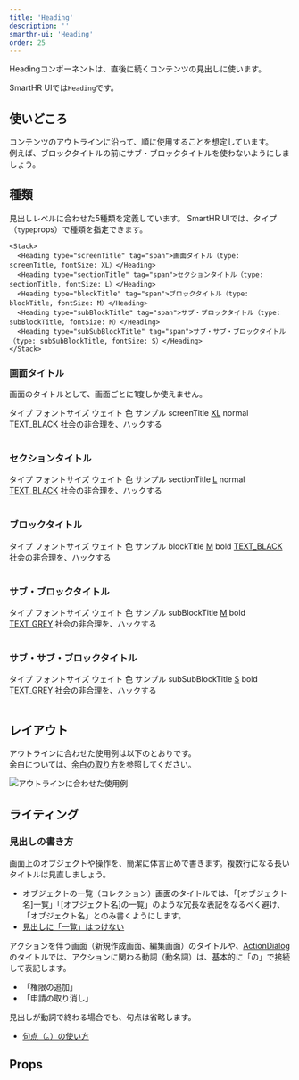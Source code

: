 ```yaml
---
title: 'Heading'
description: ''
smarthr-ui: 'Heading'
order: 25
---
```



<ComponentStory name="Heading" />

Headingコンポーネントは、直後に続くコンテンツの見出しに使います。

SmartHR UIでは`Heading`です。


## 使いどころ
コンテンツのアウトラインに沿って、順に使用することを想定しています。  
例えば、ブロックタイトルの前にサブ・ブロックタイトルを使わないようにしましょう。


## 種類
見出しレベルに合わせた5種類を定義しています。
SmartHR UIでは、タイプ（`type`props）で種類を指定できます。

```tsx editable
<Stack>
  <Heading type="screenTitle" tag="span">画面タイトル（type: screenTitle, fontSize: XL）</Heading>
  <Heading type="sectionTitle" tag="span">セクションタイトル（type: sectionTitle, fontSize: L）</Heading>
  <Heading type="blockTitle" tag="span">ブロックタイトル（type: blockTitle, fontSize: M）</Heading>
  <Heading type="subBlockTitle" tag="span">サブ・ブロックタイトル（type: subBlockTitle, fontSize: M）</Heading>
  <Heading type="subSubBlockTitle" tag="span">サブ・サブ・ブロックタイトル（type: subSubBlockTitle, fontSize: S）</Heading>
</Stack>
```

### 画面タイトル

画面のタイトルとして、画面ごとに1度しか使えません。

<Table>
  <Head>
    <Row>
      <Cell>タイプ</Cell>
      <Cell>フォントサイズ</Cell>
      <Cell>ウェイト</Cell>
      <Cell>色</Cell>
      <Cell>サンプル</Cell>
    </Row>
  </Head>
  <Body>
    <Row>
      <Cell>screenTitle</Cell>
      <Cell><a href="/products/design-tokens/typography/">XL</a></Cell>
      <Cell>normal</Cell>
      <Cell><a href="/products/design-tokens/color/#h3-2">TEXT_BLACK</a></Cell>
      <Cell><Heading type="screenTitle" tag="span">社会の非合理を、ハックする</Heading></Cell>
    </Row>
  </Body>
</Table>

### セクションタイトル

<Table>
  <Head>
    <Row>
      <Cell>タイプ</Cell>
      <Cell>フォントサイズ</Cell>
      <Cell>ウェイト</Cell>
      <Cell>色</Cell>
      <Cell>サンプル</Cell>
    </Row>
  </Head>
  <Body>
    <Row>
      <Cell>sectionTitle</Cell>
      <Cell><a href="/products/design-tokens/typography/">L</a></Cell>
      <Cell>normal</Cell>
      <Cell><a href="/products/design-tokens/color/#h3-2">TEXT_BLACK</a></Cell>
      <Cell><Heading type="sectionTitle" tag="span">社会の非合理を、ハックする</Heading></Cell>
    </Row>
  </Body>
</Table>

### ブロックタイトル

<Table>
  <Head>
    <Row>
      <Cell>タイプ</Cell>
      <Cell>フォントサイズ</Cell>
      <Cell>ウェイト</Cell>
      <Cell>色</Cell>
      <Cell>サンプル</Cell>
    </Row>
  </Head>
  <Body>
    <Row>
      <Cell>blockTitle</Cell>
      <Cell><a href="/products/design-tokens/typography/">M</a></Cell>
      <Cell>bold</Cell>
      <Cell><a href="/products/design-tokens/color/#h3-2">TEXT_BLACK</a></Cell>
      <Cell><Heading type="blockTitle" tag="span">社会の非合理を、ハックする</Heading></Cell>
    </Row>
  </Body>
</Table>

### サブ・ブロックタイトル

<Table>
  <Head>
    <Row>
      <Cell>タイプ</Cell>
      <Cell>フォントサイズ</Cell>
      <Cell>ウェイト</Cell>
      <Cell>色</Cell>
      <Cell>サンプル</Cell>
    </Row>
  </Head>
  <Body>
    <Row>
      <Cell>subBlockTitle</Cell>
      <Cell><a href="/products/design-tokens/typography/">M</a></Cell>
      <Cell>bold</Cell>
      <Cell><a href="/products/design-tokens/color/#h3-2">TEXT_GREY</a></Cell>
      <Cell><Heading type="subBlockTitle" tag="span">社会の非合理を、ハックする</Heading></Cell>
    </Row>
  </Body>
</Table>

### サブ・サブ・ブロックタイトル

<Table>
  <Head>
    <Row>
      <Cell>タイプ</Cell>
      <Cell>フォントサイズ</Cell>
      <Cell>ウェイト</Cell>
      <Cell>色</Cell>
      <Cell>サンプル</Cell>
    </Row>
  </Head>
  <Body>
    <Row>
      <Cell>subSubBlockTitle</Cell>
      <Cell><a href="/products/design-tokens/typography/">S</a></Cell>
      <Cell>bold</Cell>
      <Cell><a href="/products/design-tokens/color/#h3-2">TEXT_GREY</a></Cell>
      <Cell><Heading type="subSubBlockTitle" tag="span">社会の非合理を、ハックする</Heading></Cell>
    </Row>
  </Body>
</Table>


## レイアウト
アウトラインに合わせた使用例は以下のとおりです。  
余白については、[余白の取り方](/products/design-patterns/spacing-layout-pattern/)を参照してください。

![アウトラインに合わせた使用例](./images/heading-sample.png)


## ライティング

### 見出しの書き方

画面上のオブジェクトや操作を、簡潔に体言止めで書きます。複数行になる長いタイトルは見直しましょう。
- オブジェクトの一覧（コレクション）画面のタイトルでは、「[オブジェクト名]一覧」「[オブジェクト名]の一覧」のような冗長な表記をなるべく避け、「オブジェクト名」とのみ書くようにします。
- [見出しに「一覧」はつけない](../../../products/contents/writing-style/#rec3LamZBSb6ghWPv-0)

アクションを伴う画面（新規作成画面、編集画面）のタイトルや、[ActionDialog](/products/components/dialog/)のタイトルでは、アクションに関わる動詞（動名詞）は、基本的に「の」で接続して表記します。

- 「権限の追加」
- 「申請の取り消し」

見出しが動詞で終わる場合でも、句点は省略します。
- [句点（。）の使い方](../../..//products/contents/writing-style/#recn6q5jT7ewW7pZ3-0)

## Props

<ComponentPropsTable name="Heading" />
